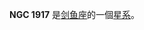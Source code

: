 {{NGCInfoBox|NGCID=NGC 1917|發現者=詹姆士·丹露帕|發現日期=1826年9月25日|其他編號=ESO 56-SC100|曆元=J2000.0|赤經=5時19分1.2秒
|赤緯=-68°59'54"|星座=剑鱼座|星體=星系|星等=12.3|表面亮度=|藍等=12.9}}

'''NGC 1917''' 是[[剑鱼座|剑鱼座]]的一個[[星系|星系]]。

{{NGCReference|1917}}
{{Catalogs|NGC=1917}}